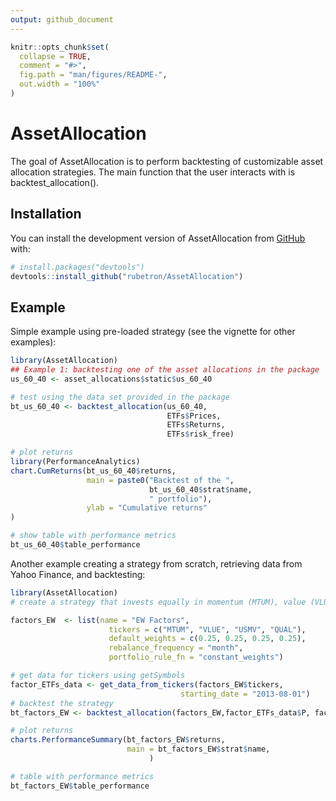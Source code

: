 ```yaml
---
output: github_document
---
```


<!-- README.md is generated from README.Rmd. Please edit that file -->

```r
knitr::opts_chunk$set(
  collapse = TRUE,
  comment = "#>",
  fig.path = "man/figures/README-",
  out.width = "100%"
)
```

# AssetAllocation

<!-- badges: start -->

<!-- badges: end -->

The goal of AssetAllocation is to perform backtesting of customizable asset allocation strategies. The main function that the user interacts with is backtest_allocation().

## Installation

You can install the development version of AssetAllocation from [GitHub](https://github.com/) with:

``` r
# install.packages("devtools")
devtools::install_github("rubetron/AssetAllocation")
```

## Example

Simple example using pre-loaded strategy (see the vignette for other examples):

```r
library(AssetAllocation)
## Example 1: backtesting one of the asset allocations in the package
us_60_40 <- asset_allocations$static$us_60_40

# test using the data set provided in the package
bt_us_60_40 <- backtest_allocation(us_60_40,
                                   ETFs$Prices,
                                   ETFs$Returns,
                                   ETFs$risk_free)

# plot returns
library(PerformanceAnalytics)
chart.CumReturns(bt_us_60_40$returns,
                 main = paste0("Backtest of the ",
                               bt_us_60_40$strat$name,
                               " portfolio"),
                 ylab = "Cumulative returns"
)

# show table with performance metrics
bt_us_60_40$table_performance


```

Another example creating a strategy from scratch, retrieving data from Yahoo Finance, and backtesting:

```r
library(AssetAllocation)
# create a strategy that invests equally in momentum (MTUM), value (VLUE), low volatility (USMV) and quality (QUAL) ETFs.

factors_EW  <- list(name = "EW Factors",
                      tickers = c("MTUM", "VLUE", "USMV", "QUAL"),
                      default_weights = c(0.25, 0.25, 0.25, 0.25),
                      rebalance_frequency = "month",
                      portfolio_rule_fn = "constant_weights")

# get data for tickers using getSymbols
factor_ETFs_data <- get_data_from_tickers(factors_EW$tickers,
                                      starting_date = "2013-08-01")
# backtest the strategy
bt_factors_EW <- backtest_allocation(factors_EW,factor_ETFs_data$P, factor_ETFs_data$R)

# plot returns
charts.PerformanceSummary(bt_factors_EW$returns,
                          main = bt_factors_EW$strat$name,
                               )

# table with performance metrics
bt_factors_EW$table_performance
```
